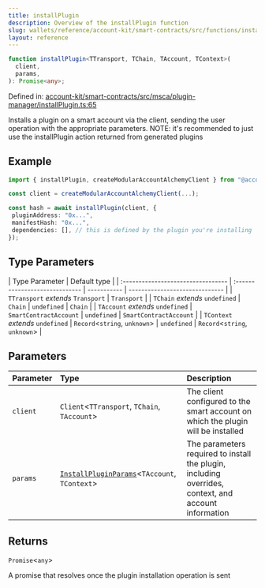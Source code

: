 ```yaml
---
title: installPlugin
description: Overview of the installPlugin function
slug: wallets/reference/account-kit/smart-contracts/src/functions/installPlugin
layout: reference
---
```


```ts
function installPlugin<TTransport, TChain, TAccount, TContext>(
  client,
  params,
): Promise<any>;
```

Defined in: [account-kit/smart-contracts/src/msca/plugin-manager/installPlugin.ts:65](https://github.com/alchemyplatform/aa-sdk/blob/923a52171f7246172caf350853843e6680197da9/account-kit/smart-contracts/src/msca/plugin-manager/installPlugin.ts#L65)

Installs a plugin on a smart account via the client, sending the user operation with the appropriate parameters.
NOTE: it's recommended to just use the installPlugin action returned from generated plugins

## Example

```ts
import { installPlugin, createModularAccountAlchemyClient } from "@account-kit/smart-contracts";

const client = createModularAccountAlchemyClient(...);

const hash = await installPlugin(client, {
 pluginAddress: "0x...",
 manifestHash: "0x...",
 dependencies: [], // this is defined by the plugin you're installing
});
```

## Type Parameters

| Type Parameter                     | Default type                   |
| :--------------------------------- | :----------------------------- | ----------- | ------------------------------ |
| `TTransport` _extends_ `Transport` | `Transport`                    |
| `TChain` _extends_ `undefined`     | `Chain`                        | `undefined` | `Chain`                        |
| `TAccount` _extends_ `undefined`   | `SmartContractAccount`         | `undefined` | `SmartContractAccount`         |
| `TContext` _extends_ `undefined`   | `Record`\<`string`, `unknown`> | `undefined` | `Record`\<`string`, `unknown`> |

## Parameters

| Parameter | Type                                                                                      | Description                                                                                          |
| :-------- | :---------------------------------------------------------------------------------------- | :--------------------------------------------------------------------------------------------------- |
| `client`  | `Client`\<`TTransport`, `TChain`, `TAccount`>                                             | The client configured to the smart account on which the plugin will be installed                     |
| `params`  | [`InstallPluginParams`](../type-aliases/InstallPluginParams.mdx)\<`TAccount`, `TContext`> | The parameters required to install the plugin, including overrides, context, and account information |

## Returns

`Promise`\<`any`>

A promise that resolves once the plugin installation operation is sent
